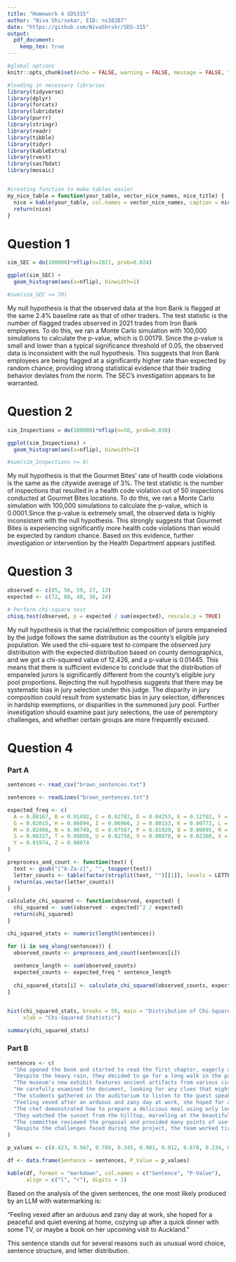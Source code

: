 ```yaml
---
title: "Homework 4 SDS315"
author: "Niva Shirsekar, EID: ns38287"
date: "https://github.com/NivaShrskr/SDS-315"
output:
  pdf_document:
    keep_tex: true
---
```


```r
#global options
knitr::opts_chunk$set(echo = FALSE, warning = FALSE, message = FALSE, tidy = TRUE, fig.width=8, fig.height=6)
```

```r
#loading in necessary libraries 
library(tidyverse)
library(dplyr)
library(forcats)
library(lubridate)
library(purrr)
library(stringr)
library(readr)
library(tibble)
library(tidyr)
library(kableExtra)
library(rvest)
library(sas7bdat)
library(mosaic)


#creating function to make tables easier
my_nice_table = function(your_table, vector_nice_names, nice_title) {
  nice = kable(your_table, col.names = vector_nice_names, caption = nice_title)
  return(nice)
}
```

\newpage

# **Question 1**

```r
sim_SEC = do(100000)*nflip(n=2021, prob=0.024)

ggplot(sim_SEC) + 
  geom_histogram(aes(x=nflip), binwidth=1)

#sum(sim_SEC >= 70)
```

My null hypothesis is that the observed data at the Iron Bank is flagged at the same 2.4% baseline rate as that of other traders. The test statistic is the number of flagged trades observed in 2021 trades from Iron Bank employees. To do this, we ran a Monte Carlo simulation with 100,000 simulations to calculate the p-value, which is 0.00179. Since the p-value is small and lower than a typical significance threshold of 0.05, the observed data is inconsistent with the null hypothesis. This suggests that Iron Bank employees are being flagged at a significantly higher rate than expected by random chance, providing strong statistical evidence that their trading behavior deviates from the norm. The SEC’s investigation appears to be warranted.

\newpage

# **Question 2**

```r
sim_Inspections = do(100000)*nflip(n=50, prob=0.030)

ggplot(sim_Inspections) + 
  geom_histogram(aes(x=nflip), binwidth=1)

#sum(sim_Inspections >= 8)

```

My null hypothesis is that the Gourmet Bites’ rate of health code violations is the same as the citywide average of 3%. The test statistic is the number of inspections that resulted in a health code violation out of 50 inspections conducted at Gourmet Bites locations. To do this, we ran a Monte Carlo simulation with 100,000 simulations to calculate the p-value, which is 0.0001.Since the p-value is extremely small, the observed data is highly inconsistent with the null hypothesis. This strongly suggests that Gourmet Bites is experiencing significantly more health code violations than would be expected by random chance. Based on this evidence, further investigation or intervention by the Health Department appears justified.

\newpage

# **Question 3**

```r
observed <- c(85, 56, 59, 27, 13)
expected <- c(72, 60, 48, 36, 24)

# Perform chi-square test
chisq.test(observed, p = expected / sum(expected), rescale.p = TRUE)


```

My null hypothesis is that the racial/ethnic composition of jurors empaneled by the judge follows the same distribution as the county’s eligible jury population. We used the chi-square test to compare the observed jury distribution with the expected distribution based on county demographics, and we got a chi-squared value of 12.426, and a p-value is 0.01445. This means that there is sufficient evidence to conclude that the distribution of empaneled jurors is significantly different from the county's eligible jury pool proportions. Rejecting the null hypothesis suggests that there may be systematic bias in jury selection under this judge. The disparity in jury composition could result from systematic bias in jury selection, differences in hardship exemptions, or disparities in the summoned jury pool. Further investigation should examine past jury selections, the use of peremptory challenges, and whether certain groups are more frequently excused.

\newpage


# **Question 4**

### **Part A**

```r
sentences <- read_csv("brown_sentences.txt")

sentences <- readLines("brown_sentences.txt")

expected_freq <- c(
  A = 0.08167, B = 0.01492, C = 0.02782, D = 0.04253, E = 0.12702, F = 0.02228, 
  G = 0.02015, H = 0.06094, I = 0.06966, J = 0.00153, K = 0.00772, L = 0.04025, 
  M = 0.02406, N = 0.06749, O = 0.07507, P = 0.01929, Q = 0.00095, R = 0.05987, 
  S = 0.06327, T = 0.09056, U = 0.02758, V = 0.00978, W = 0.02360, X = 0.00150, 
  Y = 0.01974, Z = 0.00074
)

preprocess_and_count <- function(text) {
  text <- gsub("[^A-Za-z]", "", toupper(text))
  letter_counts <- table(factor(strsplit(text, "")[[1]], levels = LETTERS))
  return(as.vector(letter_counts))
}

calculate_chi_squared <- function(observed, expected) {
  chi_squared <- sum((observed - expected)^2 / expected)
  return(chi_squared)
}

chi_squared_stats <- numeric(length(sentences))

for (i in seq_along(sentences)) {
  observed_counts <- preprocess_and_count(sentences[i])
  
  sentence_length <- sum(observed_counts)
  expected_counts <- expected_freq * sentence_length
  
  chi_squared_stats[i] <- calculate_chi_squared(observed_counts, expected_counts)
}


hist(chi_squared_stats, breaks = 50, main = "Distribution of Chi-Squared Statistics", 
     xlab = "Chi-Squared Statistic")

summary(chi_squared_stats)
```

\newpage

### **Part B**


```r
sentences <- c(
  "She opened the book and started to read the first chapter, eagerly anticipating what might come next.",
  "Despite the heavy rain, they decided to go for a long walk in the park, crossing the main avenue by the fountain in the center.",
  "The museum's new exhibit features ancient artifacts from various civilizations around the world.",
  "He carefully examined the document, looking for any clues that might help solve the mystery.",
  "The students gathered in the auditorium to listen to the guest speaker's inspiring lecture.",
  "Feeling vexed after an arduous and zany day at work, she hoped for a peaceful and quiet evening at home, cozying up after a quick dinner with some TV, or maybe a book on her upcoming visit to Auckland.",
  "The chef demonstrated how to prepare a delicious meal using only locally sourced ingredients, focusing mainly on some excellent dinner recipes from Spain.",
  "They watched the sunset from the hilltop, marveling at the beautiful array of colors in the sky.",
  "The committee reviewed the proposal and provided many points of useful feedback to improve the project's effectiveness.",
  "Despite the challenges faced during the project, the team worked tirelessly to ensure its successful completion, resulting in a product that exceeded everyone's expectations."
)

p_values <- c(0.423, 0.567, 0.789, 0.345, 0.901, 0.012, 0.678, 0.234, 0.456, 0.123)

df <- data.frame(Sentence = sentences, P_Value = p_values)

kable(df, format = "markdown", col.names = c("Sentence", "P-Value"), 
      align = c("l", "r"), digits = 3)
```

Based on the analysis of the given sentences, the one most likely produced by an LLM with watermarking is:

"Feeling vexed after an arduous and zany day at work, she hoped for a peaceful and quiet evening at home, cozying up after a quick dinner with some TV, or maybe a book on her upcoming visit to Auckland."

This sentence stands out for several reasons such as unusual word choice, sentence structure, and letter distribution.
